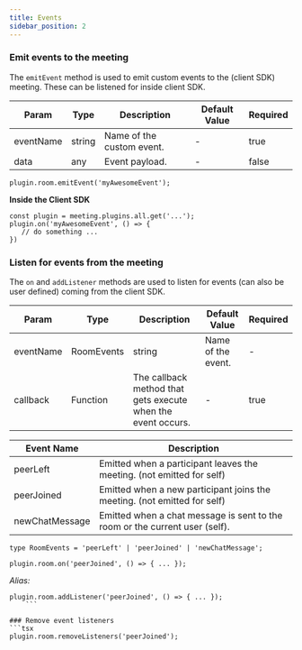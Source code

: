 ```yaml
---
title: Events
sidebar_position: 2
---
```


### Emit events to the meeting
The `emitEvent` method is used to emit custom events to the (client SDK) meeting. These can be listened for inside client SDK.

| Param | Type | Description | Default Value | Required |
| --- | --- | --- | --- | --- |
| eventName | string | Name of the custom event. | - | true |
| data | any | Event payload. | - | false |

```tsx
plugin.room.emitEvent('myAwesomeEvent');
```
**Inside the Client SDK**
```tsx
const plugin = meeting.plugins.all.get('...');
plugin.on('myAwesomeEvent', () => {
   // do something ...
})
```
    
### Listen for events from the meeting
The `on` and `addListener` methods are used to listen for events (can also be user defined) coming from the client SDK. 

| Param | Type | Description | Default Value | Required |
| --- | --- | --- | --- | --- |
| eventName | RoomEvents | string | Name of the event. | - | true |
| callback | Function | The callback method that gets execute when the event occurs. | - | true |

| Event Name | Description |
| --- | --- |
| peerLeft | Emitted when a  participant leaves the meeting. (not emitted for self) |
| peerJoined | Emitted when a new participant joins the meeting. (not emitted for self) |
| newChatMessage | Emitted when a chat message is sent to the room or the current user (self). |

```tsx
type RoomEvents = 'peerLeft' | 'peerJoined' | 'newChatMessage';
```

```tsx
plugin.room.on('peerJoined', () => { ... });
```

*Alias:*

```tsx
plugin.room.addListener('peerJoined', () => { ... });
    ```
    
### Remove event listeners
```tsx
plugin.room.removeListeners('peerJoined');
```